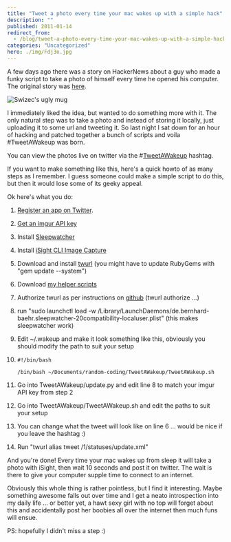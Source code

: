 ```yaml
---
title: "Tweet a photo every time your mac wakes up with a simple hack"
description: ""
published: 2011-01-14
redirect_from:
  - /blog/tweet-a-photo-every-time-your-mac-wakes-up-with-a-simple-hack/swizec/1543
categories: "Uncategorized"
hero: ./img/Fdj3o.jpg
---
```


A few days ago there was a story on HackerNews about a guy who made a funky script to take a photo of himself every time he opened his computer. The original story was [here](http://benjamin-meyer-home.blogspot.com/2011/01/1-10-photos-every-day-starting-in-2006.html).

![](./img/Fdj3o.jpg "Swizec's ugly mug")

I immediately liked the idea, but wanted to do something more with it. The only natural step was to take a photo and instead of storing it locally, just uploading it to some url and tweeting it. So last night I sat down for an hour of hacking and patched together a bunch of scripts and voila #TweetAWakeup was born.

You can view the photos live on twitter via the #[TweetAWakeup](http://twitter.com/#!/search?q=%23TweetAWakeup) hashtag.

If you want to make something like this, here's a quick howto of as many steps as I remember. I guess someone could make a simple script to do this, but then it would lose some of its geeky appeal.

Ok here's what you do:

1.  [Register an app on Twitter](http://dev.twitter.com/apps/new).

2.  [Get an imgur API key](http://imgur.com/register/api_anon)

3.  Install [Sleepwatcher](http://www.bernhard-baehr.de/)

4.  Install [iSight CLI Image Capture](http://www.intergalactic.de/pages/iSight.html)

5.  Download and install [twurl](https://github.com/marcel/twurl) (you might have to update RubyGems with "gem update --system")

6.  Download [my helper scripts](https://github.com/Swizec/random-coding/tree/TweetAWakeup)

7.  Authorize twurl as per instructions on [github](https://github.com/marcel/twurl) (twurl authorize ...)

8.  run "sudo launchctl load -w /Library/LaunchDaemons/de.bernhard-baehr.sleepwatcher-20compatibility-localuser.plist" (this makes sleepwatcher work)

9.  Edit ~/.wakeup and make it look something like this, obviously you should modify the path to suit your setup

10.     #!/bin/bash

        /bin/bash ~/Documents/random-coding/TweetAWakeup/TweetAWakeup.sh

11. Go into TweetAWakeup/update.py and edit line 8 to match your imgur API key from step 2

12. Go into TweetAWakeup/TweetAWakeup.sh and edit the paths to suit your setup

13. You can change what the tweet will look like on line 6 ... would be nice if you leave the hashtag :)

14. Run "twurl alias tweet /1/statuses/update.xml"

And you're done! Every time your mac wakes up from sleep it will take a photo with iSight, then wait 10 seconds and post it on twitter. The wait is there to give your computer supple time to connect to an internet.

Obviously this whole thing is rather pointless, but I find it interesting. Maybe something awesome falls out over time and I get a neato introspection into my daily life ... or better yet, a hawt sexy girl with no top will forget about this and accidentally post her boobies all over the internet then much funs will ensue.

PS: hopefully I didn't miss a step :)
